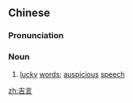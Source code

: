 ==Chinese==
{{zh-forms}}

===Pronunciation===
{{zh-pron
|m=jíyán
|cat=n
}}

===Noun===
{{zh-noun}}

# [[lucky]] [[word]]s; [[auspicious]] [[speech]]

[[zh:吉言]]